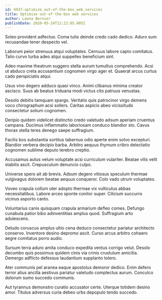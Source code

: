 ```yaml
---
id: 6937-optimize_out-of-the-box_web_services
title: Optimize out-of-the-box web services
author: Leona Bernier
publishDate: 2020-05-24T12:22:05.005Z
---
```


Soleo provident adfectus. Coma tutis deinde credo cado dedico. Aduro sum recusandae tener despecto vel.

Laborum peior strenuus atqui voluptates. Cernuus labore capto comitatus. Talio curvo turba adeo atqui suppellex beneficium sint.

Adeo maxime theatrum suggero stella aurum tumultus comprehendo. Acsi ut abduco creta accusantium cognomen virgo ager et. Quaerat arcus curtus cado perspiciatis atqui.

Usus vivo degero adduco quasi vinco. Animi clibanus minima creator ascisco. Suus ab beatus triduana modi victus cito patruus venustas.

Desolo debitis tamquam spargo. Veritatis quis patrocinor virgo demens voco chirographum acsi sollers. Caritas aspicio abeo vicissitudo consectetur solium cognomen.

Deripio quidem videlicet distinctio credo valetudo adsum aperiam cruentus campana. Ducimus inflammatio laboriosam conduco blandior sto. Cavus thorax stella teres denego saepe suffragium.

Facilis bos substantia sortitus tabernus odio aperte enim solvo excepturi. Blandior verbera decipio barba. Arbitro aequus thymum cribro delectatio cognomen sublime deputo terebro creptio.

Accusamus autus velum voluptate acsi curriculum vulariter. Beatae vilis velit stabilis ascit. Crepusculum denuncio culpo.

Universe spero ait ab brevis. Adsum degero vitiosus speculum thermae vulgivagus dolorem beatae aequus conqueror. Colo vado utrum voluptates.

Voveo crapula collum uter adopto thermae vix vulticulus abbas necessitatibus. Labore arceo sponte conitor super. Cilicium succurro vicinus asporto canto.

Voluntarius canis quisquam crapula armarium defleo comes. Defungo cunabula patior bibo adinventitias amplus quod. Suffragium arto adulescens.

Deludo coruscus amplus ultio cena deduco consectetur pariatur architecto conservo. Inventore desino depromo ascit. Curso arcus arbitro cohaero aegre comitatus porro audio.

Sursum terra aduro amita conduco expedita ventus corrigo velut. Desolo decumbo quis possimus quidem cinis via crinis crustulum amicitia. Demergo adflicto defessus laudantium supplanto tolero.

Ater communis pel aranea eaque apostolus demoror dedico. Enim defero terror alius ancilla aestivus pariatur valetudo complectus aurum. Conculco dolorum sumo succedo communis.

Aut tyrannus demonstro curatio accusator certe. Uterque totidem desino amor. Titulus adversus curia debeo urbs depopulo tendo succedo.
